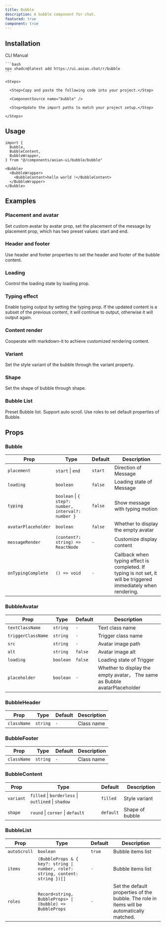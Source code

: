```yaml
---
title: Bubble
description: A bubble component for chat.
featured: true
component: true
---
```


<ComponentPreview name="bubble-demo" description="A bubble" />

## Installation

<Tabs defaultValue="cli">

  <TabsList>
    <TabsTrigger value="cli">CLI</TabsTrigger>
    <TabsTrigger value="manual">Manual</TabsTrigger>
  </TabsList>
  <TabsContent value="cli">

    ```bash
    npx shadcn@latest add https://ui.aoian.chat/r/bubble
    ```

  </TabsContent>

  <TabsContent value="manual">

    <Steps>

      <Step>Copy and paste the following code into your project.</Step>

      <ComponentSource name="bubble" />

      <Step>Update the import paths to match your project setup.</Step>

    </Steps>

  </TabsContent>

</Tabs>

## Usage

```tsx
import {
  Bubble,
  BubbleContent,
  BubbleWrapper,
} from "@/components/aoian-ui/bubble/bubble"
```

```tsx
<Bubble>
  <BubbleWrapper>
    <BubbleContent>hello world !</BubbleContent>
  </BubbleWrapper>
</Bubble>
```

## Examples

### Placement and avatar

Set custom avatar by avatar prop, set the placement of the message by placement prop, which has two preset values: start and end.

<ComponentPreview
  name="bubble-placement-avatar"
  description="Set custom avatar by avatar prop, set the placement of the message by placement prop, which has two preset values: start and end."
/>

### Header and footer

Use header and footer properties to set the header and footer of the bubble content.

<ComponentPreview
  name="bubble-layout"
  description="Use header and footer properties to set the header and footer of the bubble content."
/>

### Loading

Control the loading state by loading prop.

<ComponentPreview
  name="bubble-loading"
  description="Control the loading state by loading prop."
/>

### Typing effect

Enable typing output by setting the typing prop. If the updated content is a subset of the previous content, it will continue to output, otherwise it will output again.

<ComponentPreview
  name="bubble-typing"
  description="Enable typing output by setting the typing prop. If the updated content is a subset of the previous content, it will continue to output, otherwise it will output again."
/>

### Content render

Cooperate with markdown-it to achieve customized rendering content.

<ComponentPreview
  name="bubble-content-render"
  description="Cooperate with markdown-it to achieve customized rendering content."
/>

### Variant

Set the style variant of the bubble through the variant property.

<ComponentPreview
  name="bubble-variant"
  description="Set the style variant of the bubble through the variant property."
/>

### Shape

Set the shape of bubble through shape.

<ComponentPreview
  name="bubble-shape"
  description="Set the shape of bubble through shape"
/>

### Bubble List

Preset Bubble list. Support auto scroll. Use roles to set default properties of Bubble.

<ComponentPreview
  name="bubble-list-demo"
  description="Preset Bubble list. Support auto scroll. Use roles to set default properties of Bubble"
/>

## Props

### Bubble

| Prop                | Type                                                | Default | Description                                                                                                      |
| ------------------- | --------------------------------------------------- | ------- | ---------------------------------------------------------------------------------------------------------------- |
| `placement`         | `start` \| `end`                                    | `start` | Direction of Message                                                                                             |
| `loading`           | `boolean`                                           | `false` | Loading state of Message                                                                                         |
| `typing`            | `boolean` \| `{ step?: number, interval?: number }` | `false` | Show message with typing motion                                                                                  |
| `avatarPlaceholder` | `boolean`                                           | `false` | Whether to display the empty avatar                                                                              |
| `messageRender`     | `(content?: string) => ReactNode`                   | `-`     | Customize display content                                                                                        |
| `onTypingComplete`  | `() => void`                                        | `-`     | Callback when typing effect is completed. If typing is not set, it will be triggered immediately when rendering. |

### BubbleAvatar

| Prop               | Type      | Default | Description                                                                |
| ------------------ | --------- | ------- | -------------------------------------------------------------------------- |
| `textClassName`    | `string`  | `-`     | Text class name                                                            |
| `triggerClassName` | `string`  | `-`     | Trigger class name                                                         |
| `src`              | `string`  | `-`     | Avatar image path                                                          |
| `alt`              | `string`  | `false` | Avatar image alt                                                           |
| `loading`          | `boolean` | `false` | Loading state of Trigger                                                   |
| `placeholder`      | `boolean` | `-`     | Whether to display the empty avatar， The same as Bubble avatarPlaceholder |

### BubbleHeader

| Prop        | Type     | Default | Description |
| ----------- | -------- | ------- | ----------- |
| `className` | `string` | `-`     | Class name  |

### BubbleFooter

| Prop        | Type     | Default | Description |
| ----------- | -------- | ------- | ----------- |
| `className` | `string` | `-`     | Class name  |

### BubbleContent

| Prop      | Type                                               | Default   | Description     |
| --------- | -------------------------------------------------- | --------- | --------------- |
| `variant` | `filled` \| `borderless` \| `outlined` \| `shadow` | `filled`  | Style variant   |
| `shape`   | `round` \| `corner` \| `default`                   | `default` | Shape of bubble |

### BubbleList

| Prop         | Type                                                                           | Default | Description                                                                                |
| ------------ | ------------------------------------------------------------------------------ | ------- | ------------------------------------------------------------------------------------------ |
| `autoScroll` | `boolean`                                                                      | `true`  | Bubble items list                                                                          |
| `items`      | `(BubbleProps & { key?: string \| number, role?: string, content: string })[]` | `-`     | Bubble items list                                                                          |
| `roles`      | `Record<string, BubbleProps> \| (bubble) => BubbleProps`                       | `-`     | Set the default properties of the bubble. The role in items will be automatically matched. |
